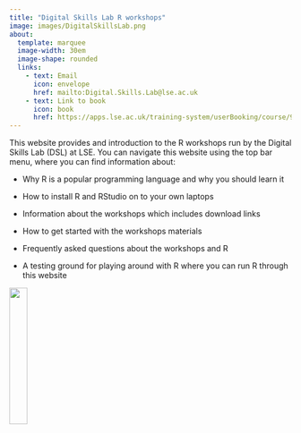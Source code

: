 ```yaml
---
title: "Digital Skills Lab R workshops"
image: images/DigitalSkillsLab.png
about:
  template: marquee
  image-width: 30em
  image-shape: rounded
  links: 
    - text: Email
      icon: envelope
      href: mailto:Digital.Skills.Lab@lse.ac.uk
    - text: Link to book
      icon: book
      href: https://apps.lse.ac.uk/training-system/userBooking/course/9774459
---
```


This website provides and introduction to the R workshops run by the Digital Skills Lab (DSL) at LSE. You can navigate this website using the top bar menu, where you can find information about:

-   Why R is a popular programming language and why you should learn it

-   How to install R and RStudio on to your own laptops

-   Information about the workshops which includes download links

-   How to get started with the workshops materials

-   Frequently asked questions about the workshops and R

-   A testing ground for playing around with R where you can run R through this website

![](images/r_logo.png){width="25%" fig-align="center"}
